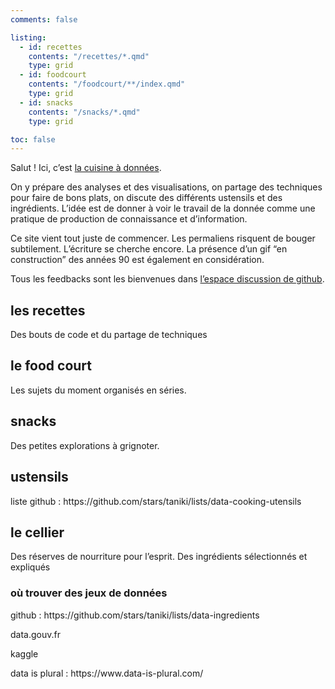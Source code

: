 ```yaml
---
comments: false

listing:
  - id: recettes
    contents: "/recettes/*.qmd"
    type: grid
  - id: foodcourt
    contents: "/foodcourt/**/index.qmd"
    type: grid
  - id: snacks
    contents: "/snacks/*.qmd"
    type: grid

toc: false
---
```


:::{.grid}
:::{.g-col-8}
:::{.lead}

Salut ! Ici, c'est [la cuisine à données](a-propos.qmd).

On y prépare des analyses et des visualisations, on partage des techniques pour faire de bons plats, on discute des différents ustensils et des ingrédients. L'idée est de donner à voir le travail de la donnée comme une pratique de production de connaissance et d'information.
:::
:::
:::

:::{.callout-important appearance="simple"}

Ce site vient tout juste de commencer. Les permaliens risquent de bouger subtilement. L'écriture se cherche encore. La présence d'un gif "en construction" des années 90 est également en considération.

Tous les feedbacks sont les bienvenues dans [l'espace discussion de github](https://github.com/taniki/data/discussions). 

:::

## les recettes

Des bouts de code et du partage de techniques

:::{#recettes}
:::


## le food court

Les sujets du moment organisés en séries.

:::{#foodcourt}
:::


## snacks

Des petites explorations à grignoter. 

:::{#snacks}
:::

<!--
## til


## chartbook

-->

## ustensils

liste github : https://github.com/stars/taniki/lists/data-cooking-utensils


## le cellier

Des réserves de nourriture pour l'esprit. Des ingrédients sélectionnés et expliqués

### où trouver des jeux de données

github : https://github.com/stars/taniki/lists/data-ingredients

data.gouv.fr

kaggle

data is plural : https://www.data-is-plural.com/

